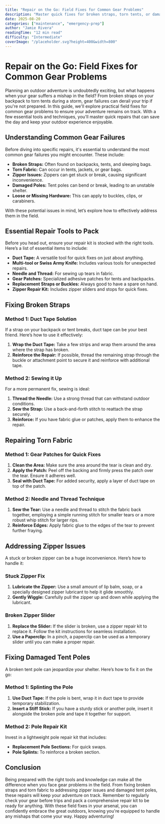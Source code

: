 ```yaml
---
title: "Repair on the Go: Field Fixes for Common Gear Problems"
description: "Master quick fixes for broken straps, torn tents, or damaged gear to keep your adventure on track."
date: 2025-08-20
categories: ["maintenance", "emergency-prep"]
author: "Jamie Rivera"
readingTime: "12 min read"
difficulty: "Intermediate"
coverImage: "/placeholder.svg?height=400&width=800"
---
```


# Repair on the Go: Field Fixes for Common Gear Problems

Planning an outdoor adventure is undoubtedly exciting, but what happens when your gear suffers a mishap in the field? From broken straps on your backpack to torn tents during a storm, gear failures can derail your trip if you're not prepared. In this guide, we'll explore practical field fixes for common gear problems to ensure your adventure remains on track. With a few essential tools and techniques, you'll master quick repairs that can save the day and keep your outdoor experience enjoyable.

## Understanding Common Gear Failures

Before diving into specific repairs, it's essential to understand the most common gear failures you might encounter. These include:

- **Broken Straps:** Often found on backpacks, tents, and sleeping bags.
- **Torn Fabric:** Can occur in tents, jackets, or gear bags.
- **Zipper Issues:** Zippers can get stuck or break, causing significant inconvenience.
- **Damaged Poles:** Tent poles can bend or break, leading to an unstable shelter.
- **Loose or Missing Hardware:** This can apply to buckles, clips, or carabiners.

With these potential issues in mind, let’s explore how to effectively address them in the field.

## Essential Repair Tools to Pack

Before you head out, ensure your repair kit is stocked with the right tools. Here’s a list of essential items to include:

- **Duct Tape:** A versatile tool for quick fixes on just about anything.
- **Multi-tool or Swiss Army Knife:** Includes various tools for unexpected repairs.
- **Needle and Thread:** For sewing up tears in fabric.
- **Gear Patches:** Specialized adhesive patches for tents and backpacks.
- **Replacement Straps or Buckles:** Always good to have a spare on hand.
- **Zipper Repair Kit:** Includes zipper sliders and stops for quick fixes.

## Fixing Broken Straps

### Method 1: Duct Tape Solution

If a strap on your backpack or tent breaks, duct tape can be your best friend. Here’s how to use it effectively:

1. **Wrap the Duct Tape:** Take a few strips and wrap them around the area where the strap has broken.
2. **Reinforce the Repair:** If possible, thread the remaining strap through the buckle or attachment point to secure it and reinforce with additional tape.

### Method 2: Sewing it Up

For a more permanent fix, sewing is ideal:

1. **Thread the Needle:** Use a strong thread that can withstand outdoor conditions.
2. **Sew the Strap:** Use a back-and-forth stitch to reattach the strap securely.
3. **Reinforce:** If you have fabric glue or patches, apply them to enhance the repair.

## Repairing Torn Fabric

### Method 1: Gear Patches for Quick Fixes

1. **Clean the Area:** Make sure the area around the tear is clean and dry.
2. **Apply the Patch:** Peel off the backing and firmly press the patch over the tear. Ensure it adheres well.
3. **Seal with Duct Tape:** For added security, apply a layer of duct tape on top of the patch.

### Method 2: Needle and Thread Technique

1. **Sew the Tear:** Use a needle and thread to stitch the fabric back together, employing a simple running stitch for smaller tears or a more robust whip stitch for larger rips.
2. **Reinforce Edges:** Apply fabric glue to the edges of the tear to prevent further fraying.

## Addressing Zipper Issues

A stuck or broken zipper can be a huge inconvenience. Here’s how to handle it:

### Stuck Zipper Fix

1. **Lubricate the Zipper:** Use a small amount of lip balm, soap, or a specially designed zipper lubricant to help it glide smoothly.
2. **Gently Wiggle:** Carefully pull the zipper up and down while applying the lubricant.

### Broken Zipper Slider

1. **Replace the Slider:** If the slider is broken, use a zipper repair kit to replace it. Follow the kit instructions for seamless installation.
2. **Use a Paperclip:** In a pinch, a paperclip can be used as a temporary slider until you can make a proper repair.

## Fixing Damaged Tent Poles

A broken tent pole can jeopardize your shelter. Here’s how to fix it on the go:

### Method 1: Splinting the Pole

1. **Use Duct Tape:** If the pole is bent, wrap it in duct tape to provide temporary stabilization.
2. **Insert a Stiff Stick:** If you have a sturdy stick or another pole, insert it alongside the broken pole and tape it together for support.

### Method 2: Pole Repair Kit

Invest in a lightweight pole repair kit that includes:

- **Replacement Pole Sections:** For quick swaps.
- **Pole Splints:** To reinforce a broken section.

## Conclusion

Being prepared with the right tools and knowledge can make all the difference when you face gear problems in the field. From fixing broken straps and torn fabric to addressing zipper issues and damaged tent poles, these repairs will keep your adventure on track. Remember to regularly check your gear before trips and pack a comprehensive repair kit to be ready for anything. With these field fixes in your arsenal, you can confidently embrace the great outdoors, knowing you're equipped to handle any mishaps that come your way. Happy adventuring!